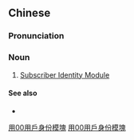 {{also|用户身份模块}}
==Chinese==
{{zh-forms|s=用户身份模块|type=222}}

===Pronunciation===
{{zh-pron
|m=yònghù shēnfen mókuài
|cat=n
}}

===Noun===
{{zh-noun}}

# [[Subscriber Identity Module]]

====See also====
* {{zh-l|SIM卡}}

[[Category:zh:Technology|用00用戶身份模塊]]
[[Category:zh:Telecommunications|用00用戶身份模塊]]